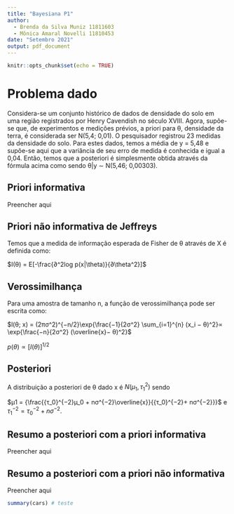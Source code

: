 ```yaml
---
title: "Bayesiana P1"
author:
  - Brenda da Silva Muniz 11811603
  - Mônica Amaral Novelli 11810453
date: "Setembro 2021"
output: pdf_document
---
```


```r
knitr::opts_chunk$set(echo = TRUE)
```

# Problema dado

Considera-se um conjunto histórico de dados de densidade do solo em uma região registrados por Henry Cavendish no século XVIII. Agora, supõe-se que, de experimentos e medições prévios, a priori para θ, densidade da terra, é considerada ser N(5,4; 0,01). O pesquisador registrou 23 medidas da densidade do solo. Para estes dados, temos a média de y = 5,48 e supõe-se aqui que a variância de seu erro de medida é conhecida e igual a 0,04. Então, temos que a posteriori é simplesmente obtida através da fórmula acima como sendo θ|y ∼ N(5,46; 0,00303).

## Priori informativa

Preencher aqui

## Priori não informativa de Jeffreys

Temos que  a medida de informação esperada de Fisher de θ através de X é definida como:

$I(θ) = E[-\frac{∂^2log p(x|\theta)}{∂\theta^2}]$



## Verossimilhança 

Para uma amostra de tamanho n, a função de verossimilhança pode ser escrita como:

$l(θ; x) = (2πσ^2)^{−n/2}\exp{\frac{−1}{2σ^2} \sum_{i=1}^{n} (x_i − θ)^2}∝ \exp{\frac{−n}{2σ^2} (\overline{x}− θ)^2}$

$p(θ) ∝ [I(θ)]^{1/2}$

## Posteriori

A distribuição a posteriori de θ dado x é $N(µ_1, {τ_1}^2)$ sendo

$µ1 = {\frac{{τ_0}^{−2}µ_0 + nσ^{−2}\overline{x}}{{τ_0}^{−2}+ nσ^{−2}}}$ e ${τ_1}^{−2} = {τ_0}^{-2} + nσ^{−2}.$


## Resumo a posteriori com a priori informativa

Preencher aqui

## Resumo a posteriori com a priori não informativa

Preencher aqui


```r
summary(cars) # teste
```

